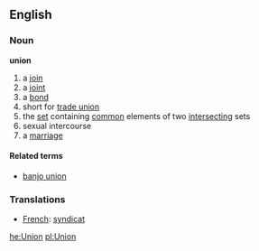 ==English==
===Noun===
'''union'''
#a [[join]]
#a [[joint]]
#a [[bond]]
# short for [[trade union]]
#the [[set]] containing [[common]] elements of two [[intersect]]ing sets
#sexual intercourse
# a [[marriage]]
====Related terms====
*[[banjo union]]


===Translations===
*[[French]]: [[syndicat]]

[[he:Union]]
[[pl:Union]]
